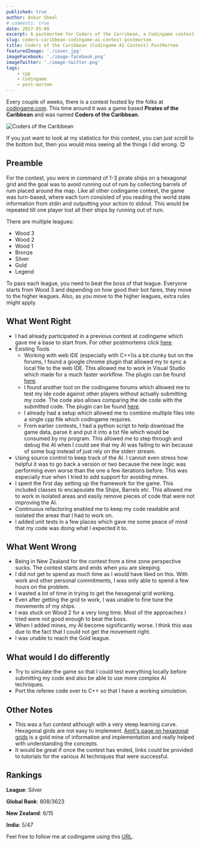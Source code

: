 ```yaml
---
published: true
author: Ankur Sheel
# comments: true
date: 2017-05-08
excerpt: A postmortem for Coders of the Carribean, a Codingame contest based on Pirates of the Caribbean.
slug: coders-caribbean-codingame-ai-contest-postmortem
title: Coders of the Caribbean (Codingame AI Contest) PostMortem
featuredImage: './cover.jpg'
imageFacebook: './image-facebook.png'
imageTwitter: './image-twitter.png'
tags:
    - cpp
    - Codingame
    - post-mortem
---
```


Every couple of weeks, there is a contest hosted by the folks at [codingame.com](http://www.codingame.com). This time
around it was a game based **Pirates of the Caribbean** and was named **Coders of the Caribbean.**

![Coders of the Caribbean](./cover.jpg)

If you just want to look at my statistics for this contest, you can just scroll to the bottom but, then you would miss
seeing all the things I did wrong. 😊

## Preamble

For the contest, you were in command of 1-3 pirate ships on a hexagonal grid and the goal was to avoid running out of
rum by collecting barrels of rum placed around the map. Like all other codingame contest, the game was turn-based, where
each turn consisted of you reading the world state information from stdin and outputting your action to stdout. This
would be repeated till one player lost all their ships by running out of rum.

There are multiple leagues:

-   Wood 3
-   Wood 2
-   Wood 1
-   Bronze
-   Silver
-   Gold
-   Legend

To pass each league, you need to beat the boss of that league. Everyone starts from Wood 3 and depending on how good
their bot fares, they move to the higher leagues. Also, as you move to the higher leagues, extra rules might apply.

## What Went Right

-   I had already participated in a previous contest at codingame which gave me a base to start from. For other
    postmortems click [here](/tags/Codingame).
-   Existing Tools
    -   Working with web IDE (especially with C++)is a bit clunky but on the forums, I found a google chrome plugin that
        allowed my to sync a local file to the web IDE. This allowed me to work in Visual Studio which made for a much
        faster workflow. The plugin can be found [here](https://www.codingame.com/forum/t/codingame-sync-beta/614/65).
    -   I found another tool on the codingame forums which allowed me to test my ide code against other players without
        actually submitting my code. The code also allows comparing the ide code with the submitted code. The plugin can
        be found [here](https://www.codingame.com/forum/t/introducing-cg-spunk/1895).
    -   I already had a setup which allowed me to combine multiple files into a single cpp file which codingame
        requires.
    -   From earlier contests, I had a python script to help download the game data, parse it and put it into a txt file
        which would be consumed by my program. This allowed me to step through and debug the AI when I could see that my
        AI was failing to win because of some bug instead of just rely on the stderr stream.
-   Using source control to keep track of the AI. I cannot even stress how helpful it was to go back a version or two
    because the new logic was performing even worse than the one a few iterations before. This was especially true when
    I tried to add support for avoiding mines.
-   I spent the first day setting up the framework for the game. This included classes to encapsulate the Ships, Barrels
    etc. This allowed me to work in isolated areas and easily remove pieces of code that were not improving the AI.
-   Continuous refactoring enabled me to keep my code readable and isolated the areas that I had to work on.
-   I added unit tests in a few places which gave me some peace of mind that my code was doing what I expected it to.

## What Went Wrong

-   Being in New Zealand for the contest from a time zone perspective sucks. The contest starts and ends when you are
    sleeping.
-   I did not get to spend as much time as I would have liked on this. With work and other personal commitments, I was
    only able to spend a few hours on the problem.
-   I wasted a lot of time in trying to get the hexagonal grid working.
-   Even after getting the grid to work, I was unable to fine tune the movements of my ships.
-   I was stuck on Wood 2 for a very long time. Most of the approaches I tried were not good enough to beat the boss.
-   When I added mines, my AI become significantly worse. I think this was due to the fact that I could not get the
    movement right.
-   I was unable to reach the Gold league.

## What would I do differently

-   Try to simulate the game so that I could test everything locally before submitting my code and also be able to use
    more complex AI techniques.
-   Port the referee code over to C++ so that I have a working simulation.

## Other Notes

-   This was a fun contest although with a very steep learning curve. Hexagonal girds are not easy to
    implement. [Amit's page on hexagonal grids](http://www.redblobgames.com/grids/hexagons/) is a gold mine of
    information and implementation and really helped with understanding the concepts.
-   It would be great if once the contest has ended, links could be provided to tutorials for the various AI techniques
    that were successful.

## Rankings

**League**: Silver

**Global Rank**: 808/3623

**New Zealand**: 6/15

**India**: 5/47

Feel free to follow me at codingame using this [URL](https://www.codingame.com/servlet/urlinvite?u=1506970).
